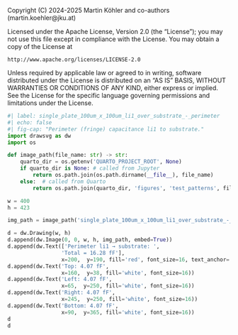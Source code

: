 ::: {.content-hidden}
Copyright (C) 2024-2025 Martin Köhler and co-authors (martin.koehler@jku.at)

Licensed under the Apache License, Version 2.0 (the "License");
you may not use this file except in compliance with the License.
You may obtain a copy of the License at

    http://www.apache.org/licenses/LICENSE-2.0

Unless required by applicable law or agreed to in writing, software
distributed under the License is distributed on an "AS IS" BASIS,
WITHOUT WARRANTIES OR CONDITIONS OF ANY KIND, either express or implied.
See the License for the specific language governing permissions and
limitations under the License.
:::

```python
#| label: single_plate_100um_x_100um_li1_over_substrate_-_perimeter
#| echo: false
#| fig-cap: "Perimeter (fringe) capacitance li1 to substrate."
import drawsvg as dw
import os

def image_path(file_name: str) -> str:
    quarto_dir = os.getenv('QUARTO_PROJECT_ROOT', None)
    if quarto_dir is None: # called from Jupyter
        return os.path.join(os.path.dirname(__file__), file_name)
    else:  # called from Quarto
        return os.path.join(quarto_dir, 'figures', 'test_patterns', file_name)

w = 400
h = 423

img_path = image_path('single_plate_100um_x_100um_li1_over_substrate_-_perimeter.png')

d = dw.Drawing(w, h)
d.append(dw.Image(0, 0, w, h, img_path, embed=True))
d.append(dw.Text(['Perimeter li1 → substrate: ',
                 'Total = 16.28 fF'],
                 x=200,  y=190, fill='red', font_size=16, text_anchor='middle'))
d.append(dw.Text('Top: 4.07 fF', 
                 x=160,  y=38, fill='white', font_size=16))
d.append(dw.Text('Left: 4.07 fF',
                 x=65,  y=250, fill='white', font_size=16))                 
d.append(dw.Text('Right: 4.07 fF', 
                 x=245,  y=250, fill='white', font_size=16))                 
d.append(dw.Text('Bottom: 4.07 fF',
                 x=90,  y=365, fill='white', font_size=16))                 
d
d
```
